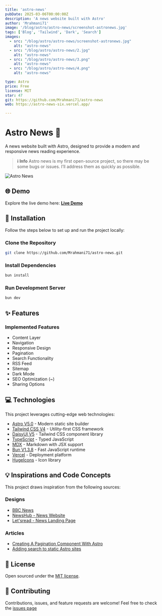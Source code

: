 ```yaml
---
title: 'astro-news'
pubDate: 2025-03-06T00:00:00Z
description: 'A news website built with Astro'
author: 'Mrahmani71'
image: '/blog/astro/astro-news/screenshot-astronews.jpg'
tags: ['Blog', 'Tailwind', 'Dark', 'Search']
images:
  - src: "/blog/astro/astro-news/screenshot-astronews.jpg"
    alt: "astro-news"
  - src: "/blog/astro/astro-news/2.jpg"
    alt: "astro-news"
  - src: "/blog/astro/astro-news/3.png"
    alt: "astro-news"
  - src: "/blog/astro/astro-news/4.png"
    alt: "astro-news"

type: Astro
price: Free
license: MIT
star: 47
git: https://github.com/Mrahmani71/astro-news
web: https://astro-news-six.vercel.app/

---
```


# Astro News 📰

A news website built with Astro, designed to provide a modern and responsive news reading experience.

> **ℹ️ Info**
> Astro news is my first open-source project, so there may be some bugs or issues. I’ll address them as quickly as possible.

![Astro News](/blog/astro/astro-news/screenshot-astronews.jpg "Astro News")

## 🌐 Demo

Explore the live demo here: [**Live Demo**](https://astro-news-six.vercel.app/)

## 🚀 Installation

Follow the steps below to set up and run the project locally:

### Clone the Repository

```bash
git clone https://github.com/Mrahmani71/astro-news.git
```

### Install Dependencies

```bash
bun install
```

### Run Development Server

```bash
bun dev
```

## ✨ Features

### Implemented Features

- Content Layer
- Navigation
- Responsive Design
- Pagination
- Search Functionality
- RSS Feed
- Sitemap
- Dark Mode
- SEO Optimization (~)
- Sharing Options

## 💻 Technologies

This project leverages cutting-edge web technologies:

- [Astro V5.0](https://astro.build/) - Modern static site builder
- [Tailwind CSS V4](https://tailwindcss.com/) - Utility-first CSS framework
- [DaisyUI V5](https://daisyui.com/) - Tailwind CSS component library
- [TypeScript](https://www.typescriptlang.org/) - Typed JavaScript
- [MDX](https://mdxjs.com/) - Markdown with JSX support
- [Bun V1.3.8](https://bun.sh/) - Fast JavaScript runtime
- [Vercel](https://vercel.com/) - Deployment platform
- [HugeIcons](https://hugeicons.com/) - Icon library

## 💡  Inspirations and Code Concepts

This project draws inspiration from the following sources:

### Designs

- [BBC News](https://www.bbc.com)
- [NewsHub - News Website](https://dribbble.com/shots/21678041-NewsHub-News-Website)
- [Let'sread - News Landing Page](https://dribbble.com/shots/24675325-Let-sread-News-Landing-Page)

### Articles

- [Creating A Pagination Component With Astro](https://rimdev.io/creating-a-pagination-component-with-astro)
- [Adding search to static Astro sites](https://website-thomas-astro.vercel.app/blog/search-static-astro-website)

## 📄 License

Open sourced under the [MIT license](LICENSE).

## 🤝 Contributing

Contributions, issues, and feature requests are welcome! Feel free to check the [issues page](https://github.com/Mrahmani71/astro-news/issues)
